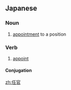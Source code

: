 ==Japanese==
{{ja-kanjitab|にん|かん}}

===Noun===
{{ja-noun|にんかん}}

# [[appointment]] to a position

===Verb===
{{ja-verb-suru|にんかん}}

# [[appoint]]

====Conjugation====
{{ja-suru|にんかん}}

[[zh:任官]]